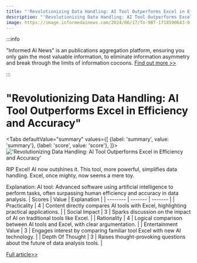 ```yaml
---
title: "'Revolutionizing Data Handling: AI Tool Outperforms Excel in Efficiency and Accuracy'"
description: "'Revolutionizing Data Handling: AI Tool Outperforms Excel in Efficiency and Accuracy'"
image: https://image.informedainews.com/2024/06/17/To-9BT-1718590643-0.jpg
---
```



:::info

"Informed AI News" is an publications aggregation platform, ensuring you only gain the most valuable information, to eliminate information asymmetry and break through the limits of information cocoons.  [Find out more >>](/)

:::

# "Revolutionizing Data Handling: AI Tool Outperforms Excel in Efficiency and Accuracy"


<Tabs
	defaultValue="summary"
	values={[
	{label: 'summary', value: 'summary'},
	{label: 'score', value: 'score'},
]}>
<TabItem value="summary">
<img
  src="https://image.informedainews.com/2024/06/17/To-9BT-1718590643-0.jpg"
  alt="'Revolutionizing Data Handling: AI Tool Outperforms Excel in Efficiency and Accuracy'"
/>



RIP Excel! AI now outshines it. This tool, more powerful, simplifies data handling. Excel, once mighty, now seems a mere toy.

Explanation:
AI tool: Advanced software using artificial intelligence to perform tasks, often surpassing human efficiency and accuracy in data analysis.
</TabItem>
<TabItem value="score">
	| Scores     | Value   | Explanation |
	| -------- | ------- | ------- |
	| Practicality  | 4    | Content directly compares AI tools with Excel, highlighting practical applications.    |
	| Social Impact | 3     | Sparks discussion on the impact of AI on traditional tools like Excel.    |
	| Rationality    | 4    | Logical comparison between AI tools and Excel, with clear argumentation.    |
	| Entertainment Value    | 3    | Engages interest by comparing familiar tool Excel with new AI technology.    |
	| Depth Of Thought    | 3    | Raises thought-provoking questions about the future of data analysis tools.    |
</TabItem>
</Tabs>

[Full article>>](https://x.com/Kanojiyaaakash1/status/1801557608383357239)
